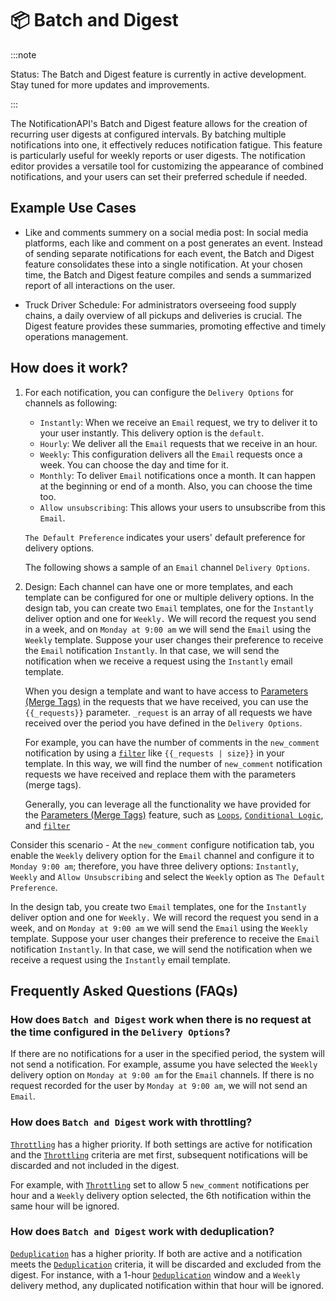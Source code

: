 # 📦 Batch and Digest

:::note

Status: The Batch and Digest feature is currently in active development. Stay tuned for more updates and improvements.

:::

The NotificationAPI's Batch and Digest feature allows for the creation of recurring user digests at configured intervals. By batching multiple notifications into one, it effectively reduces notification fatigue. This feature is particularly useful for weekly reports or user digests. The notification editor provides a versatile tool for customizing the appearance of combined notifications, and your users can set their preferred schedule if needed.

## Example Use Cases

- Like and comments summery on a social media post: In social media platforms, each like and comment on a post generates an event. Instead of sending separate notifications for each event, the Batch and Digest feature consolidates these into a single notification. At your chosen time, the Batch and Digest feature compiles and sends a summarized report of all interactions on the user.

- Truck Driver Schedule: For administrators overseeing food supply chains, a daily overview of all pickups and deliveries is crucial. The Digest feature provides these summaries, promoting effective and timely operations management.

## How does it work?

1. For each notification, you can configure the `Delivery Options` for channels as following:

   - `Instantly`: When we receive an `Email` request, we try to deliver it to your user instantly. This delivery option is the `default`.
   - `Hourly`: We deliver all the `Email` requests that we receive in an hour.
   - `Weekly`: This configuration delivers all the `Email` requests once a week. You can choose the day and time for it.
   - `Monthly`: To deliver `Email` notifications once a month. It can happen at the beginning or end of a month. Also, you can choose the time too.
   - `Allow unsubscribing`: This allows your users to unsubscribe from this `Email`.

   `The Default Preference` indicates your users' default preference for delivery options.

   The following shows a sample of an `Email` channel `Delivery Options`.


<Digest />

2. Design: Each channel can have one or more templates, and each template can be configured for one or multiple delivery options.
   In the design tab, you can create two `Email` templates, one for the `Instantly` deliver option and one for `Weekly.` We will record the request you send in a week, and on `Monday at 9:00 am` we will send the `Email` using the `Weekly` template. Suppose your user changes their preference to receive the `Email` notification `Instantly`. In that case, we will send the notification when we receive a request using the `Instantly` email template.

   When you design a template and want to have access to [Parameters (Merge Tags)](./mergetags) in the requests that we have received, you can use the `{{_requests}}` parameter. `_request` is an array of all requests we have received over the period you have defined in the `Delivery Options`.

   For example, you can have the number of comments in the `new_comment` notification by using a [`filter`](./mergetags#filters) like `{{_requests | size}}` in your template. In this way, we will find the number of `new_comment` notification requests we have received and replace them with the parameters (merge tags).

   Generally, you can leverage all the functionality we have provided for the [Parameters (Merge Tags)](./mergetags.md) feature, such as [`Loops`](./mergetags#loops-for), [`Conditional Logic`](./mergetags#conditional-logic-if-else), and [`filter`](./mergetags#filters)

Consider this scenario - At the `new_comment` configure notification tab, you enable the `Weekly` delivery option for the `Email` channel and configure it to `Monday 9:00 am`; therefore, you have three delivery options: `Instantly`, `Weekly` and `Allow Unsubscribing` and select the `Weekly` option as `The Default Preference`.

In the design tab, you create two `Email` templates, one for the `Instantly` deliver option and one for `Weekly.` We will record the request you send in a week, and on `Monday at 9:00 am` we will send the `Email` using the `Weekly` template. Suppose your user changes their preference to receive the `Email` notification `Instantly`. In that case, we will send the notification when we receive a request using the `Instantly` email template.

## Frequently Asked Questions (FAQs)

### How does `Batch and Digest` work when there is no request at the time configured in the `Delivery Options`?

If there are no notifications for a user in the specified period, the system will not send a notification. For example, assume you have selected the `Weekly` delivery option on `Monday at 9:00 am` for the `Email` channels. If there is no request recorded for the user by `Monday at 9:00 am`, we will not send an `Email`.

### How does `Batch and Digest` work with throttling?

[`Throttling`](./throttling.md) has a higher priority. If both settings are active for notification and the [`Throttling`](./throttling.md) criteria are met first, subsequent notifications will be discarded and not included in the digest.

For example, with [`Throttling`](./throttling.md) set to allow 5 `new_comment` notifications per hour and a `Weekly` delivery option selected, the 6th notification within the same hour will be ignored.

### How does `Batch and Digest` work with deduplication?

[`Deduplication`](./deduplication.md) has a higher priority. If both are active and a notification meets the [`Deduplication`](./deduplication.md) criteria, it will be discarded and excluded from the digest.
For instance, with a 1-hour [`Deduplication`](./deduplication.md) window and a `Weekly` delivery method, any duplicated notification within that hour will be ignored.
